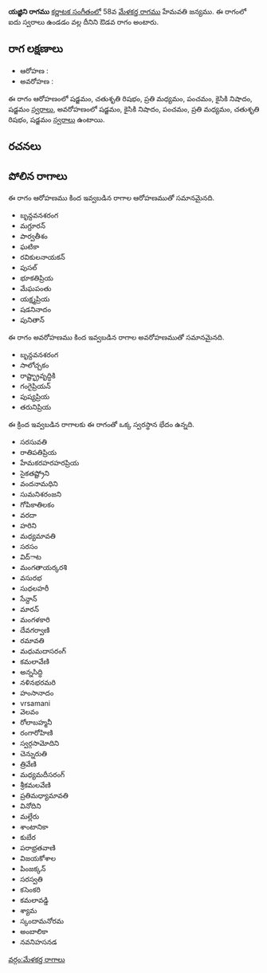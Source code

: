 {{Infobox ragam
	| name          	= యజ్ఞిని
	| synonym	    	= 
	| mela          	= 
	| chakra        	= 
	| janaka        	= 
	| type          	= ఔడవ
	| arohanam      	= {{svaraC|S|R2|M2|P|N2|S'}} 
	| avarohanam    	= {{svaraC|S'|N2|P|M2|R2|S}}
	| jeeva         	=
	| chhaya        	=
	| nyasa         	=
	| vishesha      	= 
	| equivalent  		= 
}}
{{కర్ణాటక సంగీత రాగాలు}}
'''యజ్ఞిని రాగము''' [[కర్ణాటక సంగీతం]]లో 58వ [[మేళకర్త రాగము]] హేమవతి జన్యము.  ఈ రాగంలో ఐదు స్వరాలు ఉండడం వల్ల దీనిని ఔడవ రాగం అంటారు.


==రాగ లక్షణాలు==


* ఆరోహణ : {{svaraC|S|R2|M2|P|N2|S'}} 
* అవరోహణ : {{svaraC|S'|N2|P|M2|R2|S}}

ఈ రాగం ఆరోహణంలో షడ్జమం, చతుశృతి రిషభం, ప్రతి మధ్యమం, పంచమం, కైసికి నిషాదం, షడ్జమం [[స్వరాలు]], అవరోహణంలో షడ్జమం, కైసికి నిషాదం, పంచమం, ప్రతి మధ్యమం, చతుశృతి రిషభం, షడ్జమం [[స్వరాలు]] ఉంటాయి.

==రచనలు==



==పోలిన రాగాలు==
ఈ రాగం ఆరోహణము కింద ఇవ్వబడిన రాగాల ఆరోహణముతో సమానమైనది.
* బృన్దవనశరంగ
* మగ్దూరన్
* పార్వతీశం
* ఘటికా
* రవికులనాయకన్
* పుసల్
* భూకతిప్రియ
* మేఘపంతు
* యక్ష్మప్రియ
* షడనినాదం
* పునితాన్

ఈ రాగం అవరోహణము కింద ఇవ్వబడిన రాగాల అవరోహణముతో సమానమైనది.
* బృన్దవనశరంగ
* సాలోచ్చకం
* రాష్ట్భ్రావృద్ధికి
* గంగైప్రియన్
* పుష్యప్రియ
* తరునిప్రియ

ఈ క్రింద ఇవ్వబడిన రాగాలకు ఈ రాగంతో ఒక్క స్వరస్థాన భేదం ఉన్నది.
* సరసువతి
* రాతిపతిప్రియ
* హేమకరహరహరప్రియ
* సైకతష్ట్రోని
* వందనామధిని
* సుమనిశరంజని
* గోపికాతిలకం
* వరదా
* హరిని
* మధ్యమావతి
* సరసం
* విద్ాట
* మంగతాయర్కరశి
* వసురభ
* సుధలహరీ
* సేన్దాన్
* మారన్
* మంగళకారి
* దేవగర్వాణి
* రమావతి
* మధుమదాసరంగ్
* కమలావేణి
* అన్నసిద్ధి
* నళినభరమరి
* హంసానాదం
* vrsamani
* వెలవం
* రోలాబహ్మనీ
* రంగారోహిణి
* స్వర్గసామోదిని
* చెన్నురుతి
* త్రివేణి
* మధ్యమదీసరంగ్
* శ్రీకమలవేణి
* ప్రతిమధ్యామావతి
* వినోదిని
* మల్లేరు
* శాంటానికా
* కుబేర
* పరాభ్రతవాణి
* విజయకోశాల
* పింజక్కన్
* సరస్వతి
* కసెంకరి
* కమలావడ్డి
* శ్యామ
* స్కందామనోరమ
* అంబాలికా
* నవనిహసనడ



[[వర్గం:మేళకర్త రాగాలు]]